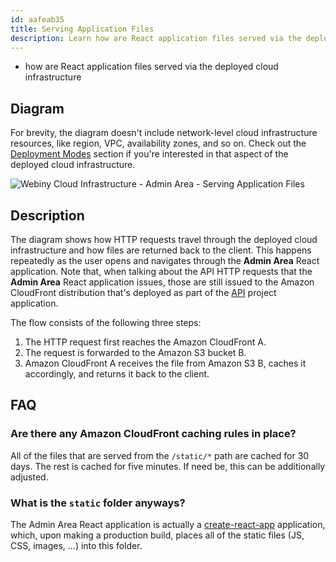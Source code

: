 ```yaml
---
id: aafeab35
title: Serving Application Files
description: Learn how are React application files served via the deployed cloud infrastructure.
---
```



<Alert type="success" title="What you’ll learn">

- how are React application files served via the deployed cloud infrastructure

</Alert>

## Diagram

<Alert type="info">

For brevity, the diagram doesn't include network-level cloud infrastructure resources, like region, VPC, availability zones, and so on. Check out the [Deployment Modes](/docs/{version}/architecture/deployment-modes/introduction) section if you're interested in that aspect of the deployed cloud infrastructure.

</Alert>

<Image
  src={servingFiles}
  title="Webiny Cloud Infrastructure - Admin Area - Serving Application Files"
  shadow={false}
/>

## Description

The diagram shows how HTTP requests travel through the deployed cloud infrastructure and how files are returned back to the client. This happens repeatedly as the user opens and navigates through the **Admin Area** React application. Note that, when talking about the API HTTP requests that the **Admin Area** React application issues, those are still issued to the Amazon CloudFront distribution that's deployed as part of the [API](/docs/{version}/architecture/api/overview) project application.

The flow consists of the following three steps:

1. The HTTP request first reaches the Amazon CloudFront <diagram-letter>A</diagram-letter>.
2. The request is forwarded to the Amazon S3 bucket <diagram-letter>B</diagram-letter>.
3. Amazon CloudFront <diagram-letter>A</diagram-letter> receives the file from Amazon S3 <diagram-letter>B</diagram-letter>, caches it accordingly, and returns it back to the client.

## FAQ

### Are there any Amazon CloudFront caching rules in place?

All of the files that are served from the `/static/*` path are cached for 30 days. The rest is cached for five minutes. If need be, this can be additionally adjusted.

### What is the `static` folder anyways?

The Admin Area React application is actually a [create-react-app](https://create-react-app.dev/) application, which, upon making a production build, places all of the static files (JS, CSS, images, ...) into this folder.
